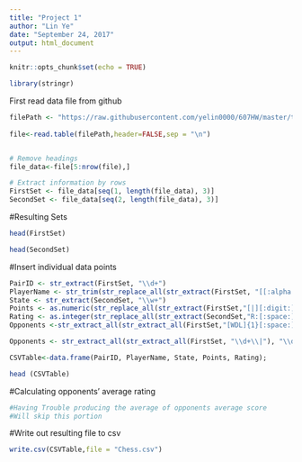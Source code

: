 ---
title: "Project 1"
author: "Lin Ye"
date: "September 24, 2017"
output: html_document
---

```{r setup, include=FALSE}
knitr::opts_chunk$set(echo = TRUE)

library(stringr)

```

First read data file from github

```{r}

filePath <- "https://raw.githubusercontent.com/yelin0000/607HW/master/tournament.txt"
  
file<-read.table(filePath,header=FALSE,sep = "\n")


# Remove headings
file_data<-file[5:nrow(file),]

# Extract information by rows
FirstSet <- file_data[seq(1, length(file_data), 3)]
SecondSet <- file_data[seq(2, length(file_data), 3)]

```
#Resulting Sets
```{r}
head(FirstSet)

head(SecondSet)

```

#Insert individual data points
```{r}
PairID <- str_extract(FirstSet, "\\d+")
PlayerName <- str_trim(str_replace_all(str_extract(FirstSet, "[[:alpha:]].+?[|]"),"[|]","")) 
State <- str_extract(SecondSet, "\\w+")
Points <- as.numeric(str_replace_all(str_extract(FirstSet,"[|][:digit:][:punct:][:digit:]"),"[|]",""))
Rating <- as.integer(str_replace_all(str_extract(SecondSet,"R:[:space:]+[:digit:]+"),"R:[:space:]",""))
Opponents <-str_extract_all(str_extract_all(FirstSet,"[WDL]{1}[:space:]+[:digit:]+"),"[:digit:]+")

Opponents <- str_extract_all(str_extract_all(FirstSet, "\\d+\\|"), "\\d+")

CSVTable<-data.frame(PairID, PlayerName, State, Points, Rating);

head (CSVTable)


```
#Calculating opponents' average rating

```{r}

#Having Trouble producing the average of opponents average score
#Will skip this portion


```


#Write out resulting file to csv
```{r}
write.csv(CSVTable,file = "Chess.csv")

```